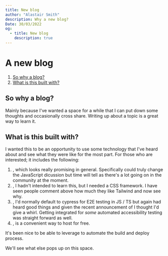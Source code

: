 ```yaml
---
title: New blog
author: "Alastair Smith"
description: Why a new blog?
Date: 30/03/2022
og:
  - title: New blog
    description: true
---
```



<Post>

# A new blog

1. [So why a blog?](#why)
2. [What is this built with?](#technology)

## So why a blog?<a name="why"></a>

Mainly because I've wanted a space for a while that I can put down some thoughts
and occasionally cross share. Writing up about a topic is a great way to learn it.

## What is this built with?<a name="technology"></a>

I wanted this to be an opportunity to use some technology that I've heard about and see what they were like for the most part. For those who are interested; it includes the following:

1. <ArticleLink href="https://qwik.builder.io/" text="Qwik" />, which looks
   really promising in general. Specifically <ArticleLink
     href="https://qwik.builder.io/docs/concepts/resumable/"
     text="resumability"
   /> could truly change the JavaScript dicussion but time will tell as there's
   a lot going on in the community at the moment.
2. <ArticleLink href="https://tailwindcss.com/" text="Tailwind" />, I hadn't
   intended to learn this, but I needed a CSS framework. I have seen people
   comment above how much they like Tailwind and now see why.
3. <ArticleLink href="https://playwright.dev/" text="Playwright" />, I'd
   normally default to cypress for E2E testing in JS / TS but again had heard
   good things and given the recent announcement of <ArticleLink
     href="https://github.com/microsoft/playwright/releases/tag/v1.27.0"
     text="page.getBy\*"
   />
   I thought I'd give a whirl. Getting
   <ArticleLink
     href="https://playwright.dev/docs/accessibility-testing"
     text="axe-core"
   /> integrated for _some_ automated accessibility testing was straight forward
   as well.
4. <ArticleLink href="https://pages.github.com/" text="Github pages" />, is a
   convenient way to host for free.

It's been nice to be able to leverage <ArticleLink href="https://github.com/features/actions" text="Github actions" /> to automate the build and deploy process.

We'll see what else pops up on this space.

</Post>
